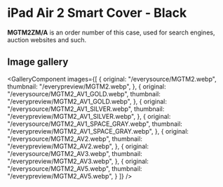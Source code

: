 
# iPad Air 2 Smart Cover - Black

<Callout type='info' emoji='👉🏻'>**MGTM2ZM/A** is an order number of this case, used for search engines, auction websites and such.</Callout>

## Image gallery

<GalleryComponent
    images={[
      {
        original: "/everysource/MGTM2.webp",
        thumbnail: "/everypreview/MGTM2.webp",
      },
      {
        original: "/everysource/MGTM2_AV1_GOLD.webp",
        thumbnail: "/everypreview/MGTM2_AV1_GOLD.webp",
      },
      {
        original: "/everysource/MGTM2_AV1_SILVER.webp",
        thumbnail: "/everypreview/MGTM2_AV1_SILVER.webp",
      },
      {
        original: "/everysource/MGTM2_AV1_SPACE_GRAY.webp",
        thumbnail: "/everypreview/MGTM2_AV1_SPACE_GRAY.webp",
      },
      {
        original: "/everysource/MGTM2_AV2.webp",
        thumbnail: "/everypreview/MGTM2_AV2.webp",
      },
      {
        original: "/everysource/MGTM2_AV3.webp",
        thumbnail: "/everypreview/MGTM2_AV3.webp",
      },
      {
        original: "/everysource/MGTM2_AV5.webp",
        thumbnail: "/everypreview/MGTM2_AV5.webp",
      }
    ]}
  />
